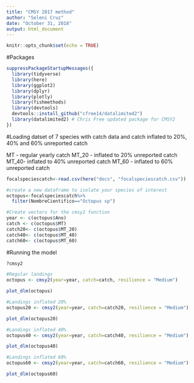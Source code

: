 ```yaml
---
title: "CMSY 2017 method"
author: "Seleni Cruz"
date: "October 31, 2018"
output: html_document
---
```


```r
knitr::opts_chunk$set(echo = TRUE)
```

#Packages 
```r
suppressPackageStartupMessages({
  library(tidyverse)
  library(here)
  library(ggplot2)
  library(dplyr)
  library(plotly)
  library(fishmethods)
  library(devtools)
  devtools::install_github("cfree14/datalimited2") 
  library(datalimited2) # Chris Free updated package for CMSY2
})
```
#Loading datset of 7 species with catch data and catch inflated to 20%, 40% and 60% unreported catch 

MT - regular yearly catch 
MT_20 - inflated to 20% unreported catch
MT_40- inflated to 40% unreported catch
MT_60 - inflated to 60% unreported catch


```r

focalspeciescatch<-read.csv(here("docs", "focalspeciescatch.csv"))

#create a new dataframe to isolate your species of interest 
octopus<-focalspeciescatch%>%
  filter(NombreCientifico=="Octopus sp")

#Create vectors for the cmsy2 function
year <- c(octopus$Ano)
catch <- c(octopus$MT)
catch20<- c(octopus$MT_20)
catch40<- c(octopus$MT_40)
catch60<- c(octopus$MT_60)
```

#Running the model 

```r

?cmsy2

#Regular landings 
octopus <- cmsy2(year=year, catch=catch, resilience = "Medium")

plot_dlm(octopus)

#Landings inflated 20%
octopus20 <- cmsy2(year=year, catch=catch20, resilience = "Medium")

plot_dlm(octopus20)

#Landings inflated 40%
octopus40 <- cmsy2(year=year, catch=catch40, resilience = "Medium")

plot_dlm(octopus40)

#Landings inflated 60%
octopus60 <- cmsy2(year=year, catch=catch60, resilience = "Medium")

plot_dlm(octopus60)
```

